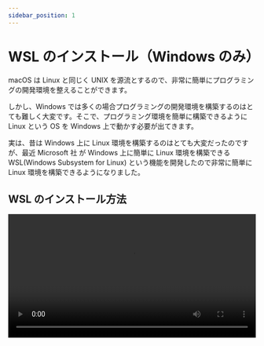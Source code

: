 ```yaml
---
sidebar_position: 1
---
```



# WSL のインストール（Windows のみ）

macOS は Linux と同じく UNIX を源流とするので、非常に簡単にプログラミングの開発環境を整えることができます。

しかし、Windows では多くの場合プログラミングの開発環境を構築するのはとても難しく大変です。そこで、プログラミング環境を簡単に構築できるように Linux という OS を Windows 上で動かす必要が出てきます。

実は、昔は Windows 上に Linux 環境を構築するのはとても大変だったのですが、最近 Microsoft 社 が Windows 上に簡単に Linux 環境を構築できる WSL(Windows Subsystem for Linux) という機能を開発したので非常に簡単に Linux 環境を構築できるようになりました。

## WSL のインストール方法

<video src={installWsl} controls width="100%" />

詳しくは、動画を参考にしてください。
簡単な流れを説明します。

- コマンドプロンプトを `管理者として実行` します。

- コマンドプロンプト上で `wsl --install` と入力して `Enterキー` を押します。

- 完了したら、コンピューターを再起動します。

- しばらく待ってから、`username` と `password` を入力します。（これは、何でも構いません。）

- もう一度 `password` を入力します。

:::tip
`new password` を求められたときに、入力しても画面上は何も変化しませんが正しく入力されています。そのまま入力して `Enterキー` を押してください。
:::

WSL の具体的な使い方に関しては、[Visual Studio Code をインストールの項](/docs/03extras/02vscode/)で述べます。
